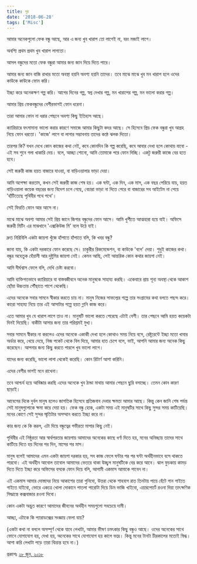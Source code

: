 ```yaml
---
title: দূর
date: '2018-06-28'
tags: ['Misc']
---
```


আমার অনেকগুলো ফেক বন্ধু আছে, আর এ জন্য খুব খারাপ তো লাগেই না, বরং মজাই লাগে।

অবশ্যি প্রথম প্রথম খুব খারাপ লাগতো।

আসল বন্ধুদের মতো ফেক বন্ধুরা আমার জন্য জান দিয়ে দিতে পারে।

আমার জন্য জান বাজি রাখার মতো অবস্থা হয়নি অবশ্য হয়নি তাদের। তবে মাঝে মাঝে খুব মন খারাপ হলে ওদের কাউকে কাউকে ফোন করি।

ইচ্ছা করে অনেকক্ষণ গল্প করি। আগের দিনের গল্প, স্বপ্ন দেখার গল্প, মন খারাপের গল্প, মন ভালো করার গল্প।

আমার প্রিয় ফেকবন্ধুদের বেশীরভাগই ফোন ধরেনা।

তারা আমার ফোন না ধরার পেছনে অবশ্য কিছু ইতিহাস আছে।

ক্যারিয়ারে যৎসামান্য ভালো করার কারণে সমাজে আমার কিছুটা কদর আছে। সে হিসেবে প্রিয় ফেক বন্ধুরা খুব আগ্রহ নিয়ে ফোন ধরতো। 'কাজে' লাগে বা লাগার সম্ভাবনায় তাদের কন্ঠে ঝলক দিতো।

তারপর কি? যখন দেখে কোন কাজের কথা নেই, কবে কোনদিন কি গল্প করেছি, কবে আবার দেখা হলে কোথায় যাবো - এই সব শুনে গলা খাকারি দেয়। বলে, আচ্ছা শোনো, আমি তোমাকে পরে ফোন দিচ্ছি। একটু জরুরী কাজে বের হতে হবে।

সেই জরুরী কাজ হয়ত বাজারে যাওয়া, বা বাড়িওয়ালার ভাড়া দেয়া।

আমি অপেক্ষা করতাম, কখন সেই জরুরী কাজ শেষ হয়। এক ঘন্টা, এক দিন, এক মাস, এক বছর পেরিয়ে যায়, হয়ত বাড়িওয়ালা কয়েক বছরের জন্য বিদেশ চলে গেছে, বেচারা ভাড়া না দিতে পেরে বা বাজারের সব আইটেম না পেয়ে 'হাঁটিতেছে পৃথিবীর পথে পথে'।

সেই ফিরতি ফোন আর আসে না।

মাঝে মাঝে অবশ্য আমার সেই প্রিয় জানে জিগার বন্ধুদের ফোন আসে। আমি খুশীতে আত্মহারা হয়ে যাই। অফিসে জরুরী মিটিং এর মাঝখানে 'এক্সকিউজ মি' বলে উঠে যাই।

দ্রুত নিরিবিলি একটা জায়গা খুঁজে হাঁপাতে হাঁপাতে বলি, কি খবর বন্ধু?

জানা যায়, কি একটা দরকারে ফোন করেছে সে। চাকুরীর রিকমেন্ডেশন, বা কাউকে 'বলে' দেয়া। শুধুই কাজের কথা। বন্ধুর অহেতুক হেঁয়ালী আর দুষ্টুমির জায়গা নেই। কেমন আছি, সেই আন্তরিক কোন কথার জায়গা নেই।

আমি দীর্ঘশ্বাস ফেলে বলি, দেখি চেষ্টা করবো।

আমি ব্যক্তিগতভাবে ক্যারিয়ারে বা বাস্তবজীবনে অনেক মানুষকে সাহায্য করছি। একেবারে প্রায় শূন্য অবস্থা থেকে আকাশ ছোঁয়া উচ্চতায় পৌঁছাতে পাশে থেকেছি।

এদের অনেকে সবার সামনে স্বীকার করতে চায় না। মানুষ নিজের সাফল্যের গল্পে তার সংগ্রামের কথা বলতে পছন্দ করে। কারো সাহায্য নিয়ে তার এই আসাটার গল্পে হয়ত গ্লানি কাজ করে।

এতে আমার খুব যে খারাপ লাগে তাও না। মানুষটি ভালো করতে পেরেছে এটাই বেশী। তার পেছনে আমি হয়ত কয়েকটা দিনই দিয়েছি। বাকীটা আসার জন্য তার পরিশ্রমই মুখ্য।

সবার সামনে স্বীকার না করলেও এদের অনেকে একাকী দেখা হলে কোথাও সময় নিয়ে বসে, রেষ্টুরেন্টে ইচ্ছা মতো খাবার অর্ডার করে, খেয়ে দেয়ে, নিজ পকেট থেকে বিল দিয়ে, আমার হাত চেপে বলে, ভাই, আপনি আমার জন্য অনেক কিছু করেছেন। আপনার জন্য কিছু করতে পারলে খুব ভালো লাগে।

যাদের জন্য করেছি, ভালো লাগা থেকেই করেছি। কোন রিটার্ণ আশা করিনি।

এদের বেশীর ভাগই মনে রাখেনা।

তবে আশ্চর্য হয়ে আবিষ্কার করছি এদের অনেকে খুব ঠান্ডা মাথায় আমার পেছনে ছুরি বসাচ্ছে। তেমন কোন কারণ ছাড়াই।

আবেগের দিকে দুর্বল মানুষ হলেও জাগতিক হিসেবে প্রতিজবাব দেবার ক্ষমতা আমার আছে। কিন্তু কেন জানি শেষ পর্যন্ত সেই মানুষগুলোকে ক্ষমা করে দেয়া হয়। ফেক বন্ধু হোক, একটা সময় এই মানুষটির সাথে কিছু সুন্দর সময় কাটিয়েছি। মনের কোণে সেই সুন্দর স্মৃতিটার অসম্মান করতে ইচ্ছা করে না।

কার জন্য কে কি করল, এটা দিয়ে বন্ধুত্বের গভীরতা মাপার কিছু নেই।

পৃথিবীর এই নিষ্ঠুরতা আর স্বার্থপরতার জায়গায় আমাদের অনেকের কাছে ধর্ণা দিতে হয়, মনের অনিচ্ছায় তাদের সাথে কাটিয়ে দিতে হয় দিনের পর দিন, মাসের পর মাস।

মানুষ বলেই আমাদের এমন একটা জায়গা দরকার হয়, সব কাজ ফেলে ঘন্টার পর পর ঘন্টা অর্থহীনভাবে বসে থাকতে পারবো। এই অর্থহীন আবোল তাবোল আমাদের ভেতরে থাকা উচ্ছ্বল মানুষটিকে বের করে আনে। ঝাল ফুচকায় কামড় দিতে দিতে ইচ্ছা করে অফিসের বসকে ফোন দিয়ে বলি, আগামী একমাস আমাকে পাবেন না।

এই একমাস আমার দোস্তদের নিয়ে আকাশের তারা গুনিবো, উত্তরা থেকে শাহবাগ রাত তিনটায় পায়ে হেঁটে গান গাইতে গাইতে যাইবো, ভোরে একত্রে খোলা দোকানে পাতলা পারোটা দিয়ে ডিম ভাজি খাইবো, এয়ারপোর্টে রওনা দিয়া তাৎক্ষণিক সিদ্ধান্তে কক্সবাজার রওনা দিবো।

কোন একটা অদ্ভুত কারণে আমাদের জীবনের অর্থহীন সময়গুলো সবচেয়ে দামী।

আচ্ছা, এটাকে কি প্যারাডক্সের সংজ্ঞায় ফেলা যায়?

(একটা কথা না বললে অসম্পূর্ণ থেকে যাবে লেখাটা, আমার ভীষণ চমৎকার কিছু বন্ধুও আছে। ওদের অনেকের সাথে ফোনে যোগাযোগ হয়, দেখা হয়, অনেকের সাথে যোগাযোগ হয় কালে ভদ্রে। কিন্তু মনের টানটা চীরকালের মতোই স্নিগ্ধ। আশা করি লেখাটা পড়ে তারা বিভ্রান্ত হবে না।)

প্রকাশঃ [২৮ জুন, ২০১৮](https://www.facebook.com/ashraful.alam/posts/10155312907180583)
